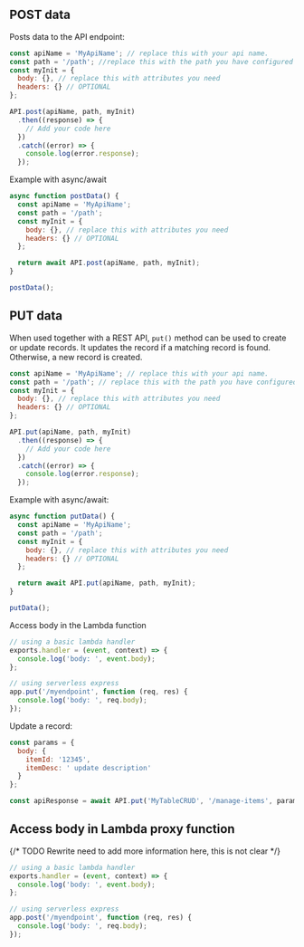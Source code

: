 ## POST data

Posts data to the API endpoint:

```javascript
const apiName = 'MyApiName'; // replace this with your api name.
const path = '/path'; //replace this with the path you have configured on your API
const myInit = {
  body: {}, // replace this with attributes you need
  headers: {} // OPTIONAL
};

API.post(apiName, path, myInit)
  .then((response) => {
    // Add your code here
  })
  .catch((error) => {
    console.log(error.response);
  });
```

Example with async/await

```javascript
async function postData() {
  const apiName = 'MyApiName';
  const path = '/path';
  const myInit = {
    body: {}, // replace this with attributes you need
    headers: {} // OPTIONAL
  };

  return await API.post(apiName, path, myInit);
}

postData();
```

## PUT data

When used together with a REST API, `put()` method can be used to create or update records. It updates the record if a matching record is found. Otherwise, a new record is created.

```javascript
const apiName = 'MyApiName'; // replace this with your api name.
const path = '/path'; // replace this with the path you have configured on your API
const myInit = {
  body: {}, // replace this with attributes you need
  headers: {} // OPTIONAL
};

API.put(apiName, path, myInit)
  .then((response) => {
    // Add your code here
  })
  .catch((error) => {
    console.log(error.response);
  });
```

Example with async/await:

```javascript
async function putData() {
  const apiName = 'MyApiName';
  const path = '/path';
  const myInit = {
    body: {}, // replace this with attributes you need
    headers: {} // OPTIONAL
  };

  return await API.put(apiName, path, myInit);
}

putData();
```

Access body in the Lambda function

```javascript
// using a basic lambda handler
exports.handler = (event, context) => {
  console.log('body: ', event.body);
};

// using serverless express
app.put('/myendpoint', function (req, res) {
  console.log('body: ', req.body);
});
```

Update a record:

```javascript
const params = {
  body: {
    itemId: '12345',
    itemDesc: ' update description'
  }
};

const apiResponse = await API.put('MyTableCRUD', '/manage-items', params);
```

## Access body in Lambda proxy function

{/* TODO Rewrite need to add more information here, this is not clear */}

```javascript
// using a basic lambda handler
exports.handler = (event, context) => {
  console.log('body: ', event.body);
};

// using serverless express
app.post('/myendpoint', function (req, res) {
  console.log('body: ', req.body);
});
```
